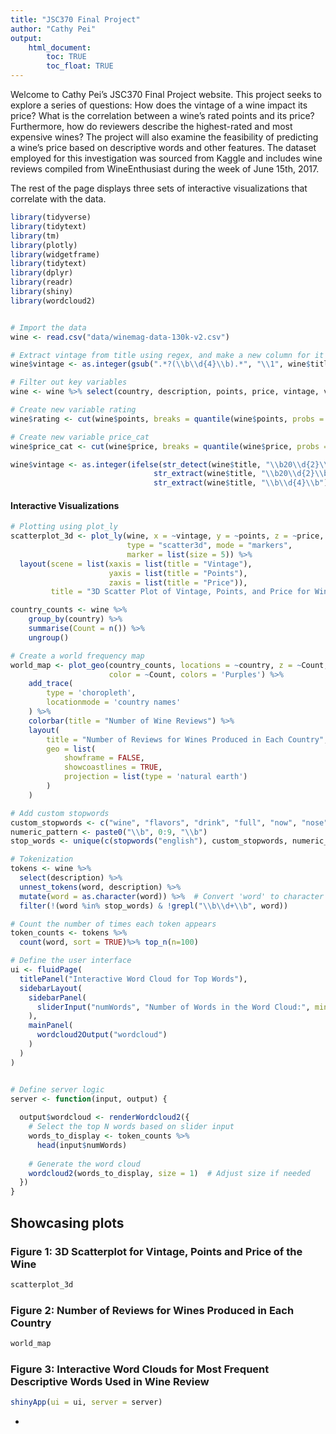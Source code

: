 ```yaml
---
title: "JSC370 Final Project"
author: "Cathy Pei"
output: 
    html_document:
        toc: TRUE
        toc_float: TRUE
---
```


Welcome to Cathy Pei's JSC370 Final Project website. This project seeks to explore a series of questions: How does the vintage of a wine impact its price? What is the correlation between a wine's rated points and its price? Furthermore, how do reviewers describe the highest-rated and most expensive wines? The project will also examine the feasibility of predicting a wine's price based on descriptive words and other features. The dataset employed for this investigation was sourced from Kaggle and includes wine reviews compiled from WineEnthusiast during the week of June 15th, 2017.

The rest of the page displays three sets of interactive visualizations that correlate with the data.

```r

library(tidyverse)
library(tidytext)
library(tm)
library(plotly)
library(widgetframe)
library(tidytext)
library(dplyr)
library(readr)
library(shiny)
library(wordcloud2)


# Import the data
wine <- read.csv("data/winemag-data-130k-v2.csv")

# Extract vintage from title using regex, and make a new column for it
wine$vintage <- as.integer(gsub(".*?(\\b\\d{4}\\b).*", "\\1", wine$title))

# Filter out key variables
wine <- wine %>% select(country, description, points, price, vintage, variety, title)

# Create new variable rating
wine$rating <- cut(wine$points, breaks = quantile(wine$points, probs = c(0, 0.33, 0.66, 1)), labels = c("low rating", "median rating", "high rating"), include.lowest = TRUE)

# Create new variable price_cat
wine$price_cat <- cut(wine$price, breaks = quantile(wine$price, probs = c(0, 0.33, 0.66, 1), na.rm = TRUE), labels = c("cheap", "medium", "expensive"), include.lowest = TRUE)

wine$vintage <- as.integer(ifelse(str_detect(wine$title, "\\b20\\d{2}\\b"), 
                                str_extract(wine$title, "\\b20\\d{2}\\b"), 
                                str_extract(wine$title, "\\b\\d{4}\\b")))
```

#### Interactive Visualizations

```r
# Plotting using plot_ly
scatterplot_3d <- plot_ly(wine, x = ~vintage, y = ~points, z = ~price,
                          type = "scatter3d", mode = "markers",
                          marker = list(size = 5)) %>%
  layout(scene = list(xaxis = list(title = "Vintage"),
                      yaxis = list(title = "Points"),
                      zaxis = list(title = "Price")),
         title = "3D Scatter Plot of Vintage, Points, and Price for Wines")
```

```r
country_counts <- wine %>%
    group_by(country) %>%
    summarise(Count = n()) %>%
    ungroup()

# Create a world frequency map
world_map <- plot_geo(country_counts, locations = ~country, z = ~Count, text = ~country,
                      color = ~Count, colors = 'Purples') %>%
    add_trace(
        type = 'choropleth',
        locationmode = 'country names'
    ) %>%
    colorbar(title = "Number of Wine Reviews") %>%
    layout(
        title = "Number of Reviews for Wines Produced in Each Country",
        geo = list(
            showframe = FALSE,
            showcoastlines = TRUE,
            projection = list(type = 'natural earth')
        )
    )

```

```r
# Add custom stopwords
custom_stopwords <- c("wine", "flavors", "drink", "full", "now", "nose", "well", "years", "texture", "fruit", "palate", "tannins", "aromas", "finish", "acidity", "shows", "will", "notes", "offers")
numeric_pattern <- paste0("\\b", 0:9, "\\b")
stop_words <- unique(c(stopwords("english"), custom_stopwords, numeric_pattern))

# Tokenization
tokens <- wine %>%
  select(description) %>%
  unnest_tokens(word, description) %>%
  mutate(word = as.character(word)) %>%  # Convert 'word' to character
  filter(!(word %in% stop_words) & !grepl("\\b\\d+\\b", word))

# Count the number of times each token appears
token_counts <- tokens %>%
  count(word, sort = TRUE)%>% top_n(n=100)
```
```r
# Define the user interface
ui <- fluidPage(
  titlePanel("Interactive Word Cloud for Top Words"),
  sidebarLayout(
    sidebarPanel(
      sliderInput("numWords", "Number of Words in the Word Cloud:", min = 1, max = 100, value = 50)
    ),
    mainPanel(
      wordcloud2Output("wordcloud")
    )
  )
)


# Define server logic
server <- function(input, output) {
  
  output$wordcloud <- renderWordcloud2({
    # Select the top N words based on slider input
    words_to_display <- token_counts %>%
      head(input$numWords)
    
    # Generate the word cloud
    wordcloud2(words_to_display, size = 1)  # Adjust size if needed
  })
}
```

## Showcasing plots {.tabset}

### Figure 1: 3D Scatterplot for Vintage, Points and Price of the Wine

```r
scatterplot_3d
```

### Figure 2: Number of Reviews for Wines Produced in Each Country

```r
world_map
```

### Figure 3: Interactive Word Clouds for Most Frequent Descriptive Words Used in Wine Review
```r
shinyApp(ui = ui, server = server)
```

{-}